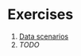 <!-- vim: set ft=markdown: -->
# Exercises

1. [Data scenarios](data-scenarios/index.qmd)
1. _TODO_
